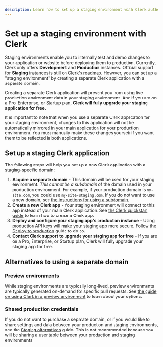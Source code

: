 ```yaml
---
description: Learn how to set up a staging environment with Clerk authentication.
---
```


# Set up a staging environment with Clerk

Staging environments enable you to internally test and demo changes to your application or website before deploying them to production. Currently, Clerk only offers **Development** and **Production** instances. Official support for **Staging** instances is still on [Clerk's roadmap](https://feedback.clerk.com/roadmap/de417dd1-fa2e-4997-868f-4c9248027e7d). However, you can set up a "staging environment" by creating a separate Clerk application with a separate domain.

Creating a separate Clerk application will prevent you from using live production environment data in your staging environment. And if you are on a Pro, Enterprise, or Startup plan, **Clerk will fully upgrade your staging application for free.**

It is important to note that when you use a separate Clerk application for your staging environment, changes to this application will not be automatically mirrored in your main application for your production environment. You must manually make these changes yourself if you want them to be reflected in both applications.

## Set up a staging Clerk application

The following steps will help you set up a new Clerk application with a staging-specific domain:

1. **Acquire a separate domain** - This domain will be used for your staging environment. _This cannot be a subdomain_ of the domain used in your production environment. For example, if your production domain is `my-site.com`, you could use `my-site-staging.com`. If you do not want to use a new domain, see [the instructions for using a subdomain](#use-a-subdomain).
2. **Create a new Clerk app** - Your staging environment will connect to this app instead of your main Clerk application. See [the Clerk quickstart guide](/docs/quickstarts/setup-clerk) to learn how to create a Clerk app.
3. **Deploy and configure your staging app's production instance** - Using production API keys will make your staging app more secure. Follow the [Deploy to production](/docs/deployments/overview) guide to do so.
4. **Contact Clerk support to upgrade your staging app for free** - If you are on a Pro, Enterprise, or Startup plan, Clerk will fully upgrade your staging app for free.

## Alternatives to using a separate domain

### Preview environments

While staging environments are typically long-lived, preview environments are typically generated on-demand for specific pull requests. See [the guide on using Clerk in a preview environment](/docs/deployments/set-up-preview-environment) to learn about your options.

### Shared production credentials

If you do not want to purchase a separate domain, or if you would like to share settings and data between your production and staging environments, see the [Staging alternatives](/docs/deployments/staging-alternatives) guide. This is not recommended because you will be sharing a user table between your production and staging environments.

